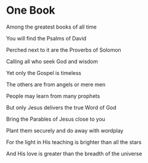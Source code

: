 # One Book

Among the greatest books of all time

You will find the Psalms of David

Perched next to it are the Proverbs of Solomon

Calling all who seek God and wisdom

Yet only the Gospel is timeless

The others are from angels or mere men

People may learn from many prophets

But only Jesus delivers the true Word of God

Bring the Parables of Jesus close to you

Plant them securely and do away with wordplay

For the light in His teaching is brighter than all the stars

And His love is greater than the breadth of the universe
